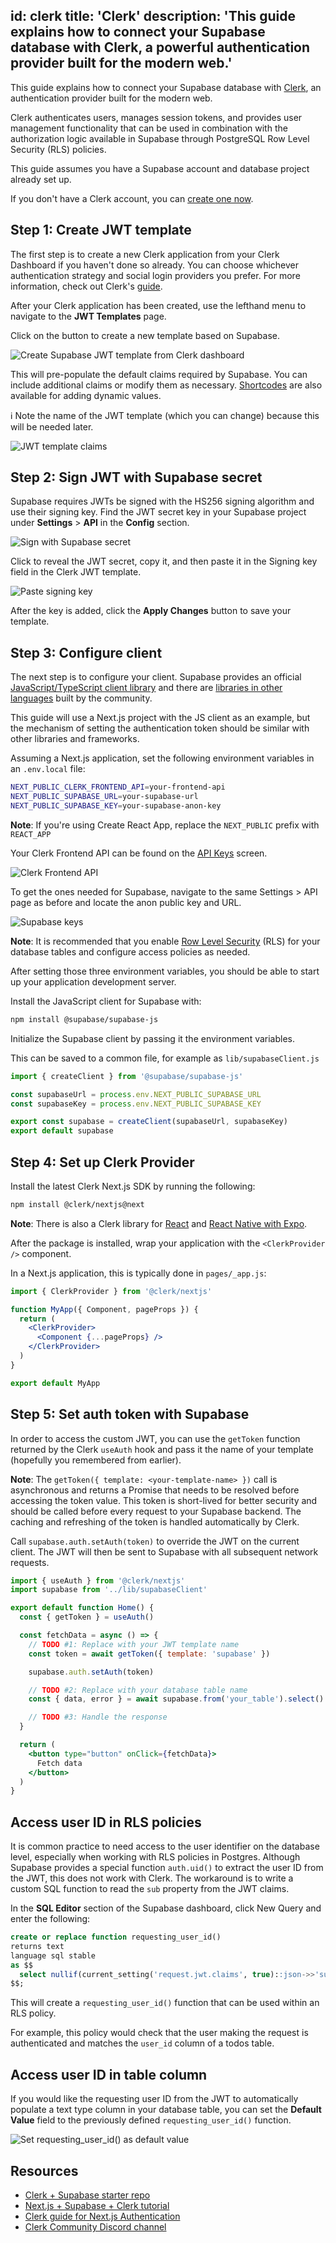 
id: clerk
title: 'Clerk'
description: 'This guide explains how to connect your Supabase database with Clerk, a powerful authentication provider built for the modern web.'
---

This guide explains how to connect your Supabase database with [Clerk](https://clerk.dev), an authentication provider built for the modern web.

Clerk authenticates users, manages session tokens, and provides user management functionality that can be used in combination with the authorization logic available in Supabase through PostgreSQL Row Level Security (RLS) policies.

This guide assumes you have a Supabase account and database project already set up.

If you don't have a Clerk account, you can [create one now](https://dashboard.clerk.dev/sign-up).

## Step 1: Create JWT template

The first step is to create a new Clerk application from your Clerk Dashboard if you haven't done so already. You can choose whichever authentication strategy and social login providers you prefer. For more information, check out Clerk's [guide](https://docs.clerk.dev/popular-guides/setup-your-application).

After your Clerk application has been created, use the lefthand menu to navigate to the **JWT Templates** page.

Click on the button to create a new template based on Supabase.

![Create Supabase JWT template from Clerk dashboard](/docs/img/guides/integrations/clerk/01_supabase-template.png)

This will pre-populate the default claims required by Supabase. You can include additional claims or modify them as necessary. [Shortcodes](https://docs.clerk.dev/popular-guides/jwt-templates#shortcodes) are also available for adding dynamic values.

ℹ️ Note the name of the JWT template (which you can change) because this will be needed later.

![JWT template claims](/docs/img/guides/integrations/clerk/02_jwt-claims.png)

## Step 2: Sign JWT with Supabase secret

Supabase requires JWTs be signed with the HS256 signing algorithm and use their signing key. Find the JWT secret key in your Supabase project under **Settings** > **API** in the **Config** section.

![Sign with Supabase secret](/docs/img/guides/integrations/clerk/03_jwt-secret.png)

Click to reveal the JWT secret, copy it, and then paste it in the Signing key field in the Clerk JWT template.

![Paste signing key](/docs/img/guides/integrations/clerk/04_signing-key.png)

After the key is added, click the **Apply Changes** button to save your template.

## Step 3: Configure client

The next step is to configure your client. Supabase provides an official [JavaScript/TypeScript client library](https://github.com/supabase/supabase-js) and there are [libraries in other languages](/docs/reference/javascript/installing) built by the community.

This guide will use a Next.js project with the JS client as an example, but the mechanism of setting the authentication token should be similar with other libraries and frameworks.

Assuming a Next.js application, set the following environment variables in an `.env.local` file:

```bash
NEXT_PUBLIC_CLERK_FRONTEND_API=your-frontend-api
NEXT_PUBLIC_SUPABASE_URL=your-supabase-url
NEXT_PUBLIC_SUPABASE_KEY=your-supabase-anon-key
```

**Note**: If you're using Create React App, replace the `NEXT_PUBLIC` prefix with `REACT_APP`

Your Clerk Frontend API can be found on the [API Keys](https://dashboard.clerk.dev/last-active?path=api-keys) screen.

![Clerk Frontend API](/docs/img/guides/integrations/clerk/05_clerk-frontend-api.png)

To get the ones needed for Supabase, navigate to the same Settings > API page as before and locate the anon public key and URL.

![Supabase keys](/docs/img/guides/integrations/clerk/06_supabase-keys.png)

**Note**: It is recommended that you enable [Row Level Security](/docs/guides/auth/row-level-security) (RLS) for your database tables and configure access policies as needed.

After setting those three environment variables, you should be able to start up your application development server.

Install the JavaScript client for Supabase with:

```bash
npm install @supabase/supabase-js
```

Initialize the Supabase client by passing it the environment variables.

This can be saved to a common file, for example as `lib/supabaseClient.js`

```jsx
import { createClient } from '@supabase/supabase-js'

const supabaseUrl = process.env.NEXT_PUBLIC_SUPABASE_URL
const supabaseKey = process.env.NEXT_PUBLIC_SUPABASE_KEY

export const supabase = createClient(supabaseUrl, supabaseKey)
export default supabase
```

## Step 4: Set up Clerk Provider

Install the latest Clerk Next.js SDK by running the following:

```bash
npm install @clerk/nextjs@next
```

**Note**: There is also a Clerk library for [React](https://github.com/clerkinc/javascript/tree/main/packages/react) and [React Native with Expo](https://github.com/clerkinc/javascript/tree/main/packages/expo).

After the package is installed, wrap your application with the `<ClerkProvider />` component.

In a Next.js application, this is typically done in `pages/_app.js`:

```jsx
import { ClerkProvider } from '@clerk/nextjs'

function MyApp({ Component, pageProps }) {
  return (
    <ClerkProvider>
      <Component {...pageProps} />
    </ClerkProvider>
  )
}

export default MyApp
```

## Step 5: Set auth token with Supabase

In order to access the custom JWT, you can use the `getToken` function returned by the Clerk `useAuth` hook and pass it the name of your template (hopefully you remembered from earlier).

**Note**: The `getToken({ template: <your-template-name> })` call is asynchronous and returns a Promise that needs to be resolved before accessing the token value. This token is short-lived for better security and should be called before every request to your Supabase backend. The caching and refreshing of the token is handled automatically by Clerk.

Call `supabase.auth.setAuth(token)` to override the JWT on the current client. The JWT will then be sent to Supabase with all subsequent network requests.

```jsx
import { useAuth } from '@clerk/nextjs'
import supabase from '../lib/supabaseClient'

export default function Home() {
  const { getToken } = useAuth()

  const fetchData = async () => {
    // TODO #1: Replace with your JWT template name
    const token = await getToken({ template: 'supabase' })

    supabase.auth.setAuth(token)

    // TODO #2: Replace with your database table name
    const { data, error } = await supabase.from('your_table').select()

    // TODO #3: Handle the response
  }

  return (
    <button type="button" onClick={fetchData}>
      Fetch data
    </button>
  )
}
```

## Access user ID in RLS policies

It is common practice to need access to the user identifier on the database level, especially when working with RLS policies in Postgres. Although Supabase provides a special function `auth.uid()` to extract the user ID from the JWT, this does not work with Clerk. The workaround is to write a custom SQL function to read the `sub` property from the JWT claims.

In the **SQL Editor** section of the Supabase dashboard, click New Query and enter the following:

```sql
create or replace function requesting_user_id()
returns text
language sql stable
as $$
  select nullif(current_setting('request.jwt.claims', true)::json->>'sub', '')::text;
$$;
```

This will create a `requesting_user_id()` function that can be used within an RLS policy.

For example, this policy would check that the user making the request is authenticated and matches the `user_id` column of a todos table.

## Access user ID in table column

If you would like the requesting user ID from the JWT to automatically populate a text type column in your database table, you can set the **Default Value** field to the previously defined `requesting_user_id()` function.

![Set requesting_user_id() as default value](/docs/img/guides/integrations/clerk/07_requesting-user-id.png)

## Resources

- [Clerk + Supabase starter repo](https://github.com/clerkinc/clerk-supabase-starter)
- [Next.js + Supabase + Clerk tutorial](https://clerk.dev/blog/nextjs-supabase-todos-with-multifactor-authentication)
- [Clerk guide for Next.js Authentication](https://docs.clerk.dev/get-started/nextjs)
- [Clerk Community Discord channel](https://discord.com/invite/b5rXHjAg7A)
